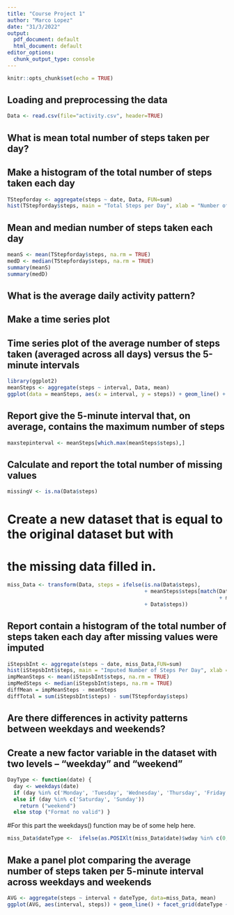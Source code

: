 ```yaml
---
title: "Course Project 1"
author: "Marco Lopez"
date: "31/3/2022"
output:
  pdf_document: default
  html_document: default
editor_options: 
  chunk_output_type: console
---
```


```r
knitr::opts_chunk$set(echo = TRUE)
```
## Loading and preprocessing the data
```r
Data <- read.csv(file="activity.csv", header=TRUE)
```
## What is mean total number of steps taken per day?
## Make a histogram of the total number of steps taken each day
```r
TStepforday <- aggregate(steps ~ date, Data, FUN=sum)
hist(TStepforday$steps, main = "Total Steps per Day", xlab = "Number of Steps")
```



##  Mean and median number of steps taken each day 


```r
meanS <- mean(TStepforday$steps, na.rm = TRUE)
medD <- median(TStepforday$steps, na.rm = TRUE)
summary(meanS)
summary(medD)
```
## What is the average daily activity pattern?
## Make a time series plot
## Time series plot of the average number of steps taken (averaged across all days) versus the 5-minute intervals

```r
library(ggplot2)
meanSteps <- aggregate(steps ~ interval, Data, mean)
ggplot(data = meanSteps, aes(x = interval, y = steps)) + geom_line() + ggtitle("Average Daily Activity Pattern") + xlab("5-minute Interval") + ylab("Average Number of Steps") + theme(plot.title = element_text(hjust = 0.5))
```


## Report give the 5-minute interval that, on average, contains the maximum number of steps
```r
maxstepinterval <- meanSteps[which.max(meanSteps$steps),]
```
## Calculate and report the total number of missing values
```r
missingV <- is.na(Data$steps)
```
# Create a new dataset that is equal to the original dataset but with 
# the missing data filled in.
```r
miss_Data <- transform(Data, steps = ifelse(is.na(Data$steps),
                                            + meanSteps$steps[match(Data$interval,
                                                                    + meanSteps$interval)],
                                            + Data$steps))
```
## Report contain a histogram of the total number of steps taken each day after missing values were imputed

```r
iStepsbInt <- aggregate(steps ~ date, miss_Data,FUN=sum)
hist(iStepsbInt$steps, main = "Imputed Number of Steps Per Day", xlab = "Number of Steps")
impMeanSteps <- mean(iStepsbInt$steps, na.rm = TRUE)
impMedSteps <- median(iStepsbInt$steps, na.rm = TRUE)
diffMean = impMeanSteps - meanSteps
diffTotal = sum(iStepsbInt$steps) - sum(TStepforday$steps)
```
## Are there differences in activity patterns between weekdays and weekends?
## Create a new factor variable in the dataset with two levels – “weekday” and “weekend”
```r
DayType <- function(date) {
  day <- weekdays(date) 
  if (day %in% c('Monday', 'Tuesday', 'Wednesday', 'Thursday', 'Friday')) return ("weekeday")
  else if (day %in% c('Saturday', 'Sunday'))
    return ("weekend")
  else stop ("Format no valid") }
```
#For this part the weekdays() function may be of some help here.
```r
miss_Data$dateType <-  ifelse(as.POSIXlt(miss_Data$date)$wday %in% c(0,6), 'weekend', 'weekday')
```
## Make a panel plot comparing the average number of steps taken per 5-minute interval across weekdays and weekends
```r
AVG <- aggregate(steps ~ interval + dateType, data=miss_Data, mean)
ggplot(AVG, aes(interval, steps)) + geom_line() + facet_grid(dateType ~ .) + xlab("5-minute interval") + ylab("avarage number of steps")
```
